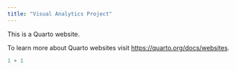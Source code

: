 ```yaml
---
title: "Visual Analytics Project"
---
```


This is a Quarto website.

To learn more about Quarto websites visit <https://quarto.org/docs/websites>.

```r
1 + 1
```
